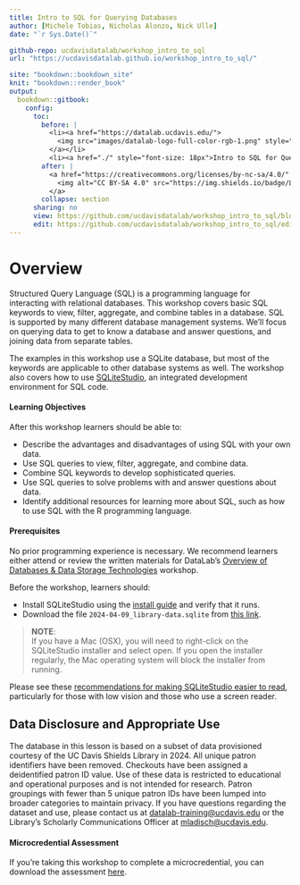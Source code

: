 ```yaml
---
title: Intro to SQL for Querying Databases
author: [Michele Tobias, Nicholas Alonzo, Nick Ulle]
date: "`r Sys.Date()`"

github-repo: ucdavisdatalab/workshop_intro_to_sql
url: "https://ucdavisdatalab.github.io/workshop_intro_to_sql/"

site: "bookdown::bookdown_site"
knit: "bookdown::render_book"
output:
  bookdown::gitbook:
    config:
      toc:
        before: |
          <li><a href="https://datalab.ucdavis.edu/">
            <img src="images/datalab-logo-full-color-rgb-1.png" style="height: 100%; width: 100%; object-fit: contain" />
          </a></li>
          <li><a href="./" style="font-size: 18px">Intro to SQL for Querying Databases</a></li>
        after: |
          <a href="https://creativecommons.org/licenses/by-nc-sa/4.0/" target="_blank">
            <img alt="CC BY-SA 4.0" src="https://img.shields.io/badge/License-CC%20BY--NC--SA%204.0-lightgrey.svg" style="float: right; padding-right: 10px;" />
          </a>
        collapse: section
      sharing: no
      view: https://github.com/ucdavisdatalab/workshop_intro_to_sql/blob/master/%s
      edit: https://github.com/ucdavisdatalab/workshop_intro_to_sql/edit/master/%s
---
```


# Overview {-}

Structured Query Language (SQL) is a programming language for interacting with relational databases. This workshop covers basic SQL keywords to view, filter, aggregate, and combine tables in a database. SQL is supported by many different database management systems. We’ll focus on querying data to get to know a database and answer questions, and joining data from separate tables.

The examples in this workshop use a SQLite database, but most of the keywords are applicable to other database systems as well. The workshop also covers how to use [SQLiteStudio][sqlitestudio], an integrated development environment for SQL code.


#### Learning Objectives {-}

After this workshop learners should be able to:

* Describe the advantages and disadvantages of using SQL with your own data.
* Use SQL queries to view, filter, aggregate, and combine data.
* Combine SQL keywords to develop sophisticated queries.
* Use SQL queries to solve problems with and answer questions about data.
* Identify additional resources for learning more about SQL, such as how to use
  SQL with the R programming language.


#### Prerequisites {-}

No prior programming experience is necessary. We recommend learners either attend or review the written materials for DataLab's [Overview of Databases & Data Storage Technologies](https://ucdavisdatalab.github.io/workshop_intro_to_databases/) workshop. 

Before the workshop, learners
should:

* Install SQLiteStudio using the [install guide][install] and verify that it runs.
* Download the file `2024-04-09_library-data.sqlite` from [this link][materials].

> **NOTE**:  
> If you have a Mac (OSX), you will need to right-click on the SQLiteStudio
> installer and select open. If you open the installer regularly, the Mac
> operating system will block the installer from running.


Please see these [recommendations for making SQLiteStudio easier to read](https://veroniiiica.com/sqlitestudio-and-low-vision/), particularly for those with low vision and those who use a screen reader.

[sqlite]: https://sqlite.org/
[sqlitestudio]: https://sqlitestudio.pl/
[install]: https://ucdavisdatalab.github.io/install_guides/sql-and-database-tools.html#sqlitestudio
[materials]: https://drive.google.com/file/d/1QehzesXxUBrNDW00aFrvm0jJ5Y1KnIFt/view?usp=sharing


## Data Disclosure and Appropriate Use {-}

The database in this lesson is based on a subset of data provisioned courtesy of the UC Davis Shields Library in 2024. All unique patron identifiers have been removed. Checkouts have been assigned a deidentified patron ID value. Use of these data is restricted to educational and operational purposes and is not intended for research. Patron groupings with fewer than 5 unique patron IDs have been lumped into broader categories to maintain privacy. If you have questions regarding the dataset and use, please contact us at [datalab-training@ucdavis.edu](mailto:datalab-training@ucdavis.edu) or the Library's Scholarly Communications Officer at [mladisch@ucdavis.edu](mailto:mladisch@ucdavis.edu).


#### Microcredential Assessment {-}

If you're taking this workshop to complete a microcredential, you can download the assessment [here][assessment].

[assessment]: https://github.com/ucdavisdatalab/workshop_intro_to_sql/blob/main/materials/assessment.sql

